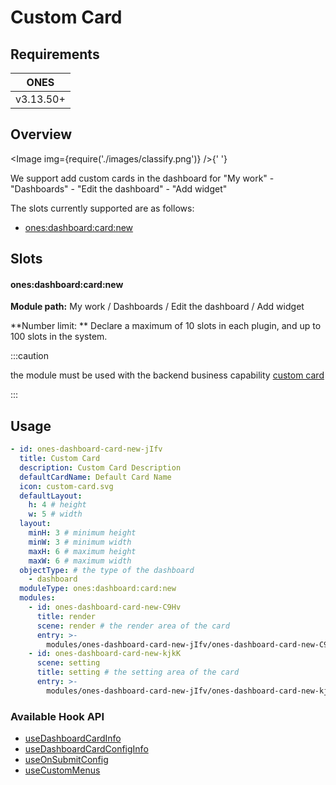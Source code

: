 
# Custom Card

## Requirements

| **ONES**  |
| :-------: |
| v3.13.50+ |

## Overview

<Image img={require('./images/classify.png')} />{' '}

We support add custom cards in the dashboard for "My work" - "Dashboards" - "Edit the dashboard" - "Add widget"

The slots currently supported are as follows:

- [ones:dashboard:card:new](#ones:dashboard:card:new)

## Slots

#### ones:dashboard:card:new

**Module path:** My work / Dashboards / Edit the dashboard / Add widget

**Number limit: ** Declare a maximum of 10 slots in each plugin, and up to 100 slots in the system.

:::caution

the module must be used with the backend business capability [custom card](../../../../../business/custom-card/custom-card.mdx)

:::

## Usage

```yaml
- id: ones-dashboard-card-new-jIfv
  title: Custom Card
  description: Custom Card Description
  defaultCardName: Default Card Name
  icon: custom-card.svg
  defaultLayout:
    h: 4 # height
    w: 5 # width
  layout:
    minH: 3 # minimum height
    minW: 3 # minimum width
    maxH: 6 # maximum height
    maxW: 6 # maximum width
  objectType: # the type of the dashboard
    - dashboard
  moduleType: ones:dashboard:card:new
  modules:
    - id: ones-dashboard-card-new-C9Hv
      title: render
      scene: render # the render area of the card
      entry: >-
        modules/ones-dashboard-card-new-jIfv/ones-dashboard-card-new-C9Hv/index.html
    - id: ones-dashboard-card-new-kjkK
      scene: setting
      title: setting # the setting area of the card
      entry: >-
        modules/ones-dashboard-card-new-jIfv/ones-dashboard-card-new-kjkK/index.html
```

### Available Hook API

- [useDashboardCardInfo](../../../../../../reference/packages/store/store.md#useDashboardCardInfo)
- [useDashboardCardConfigInfo](../../../../../../reference/packages/store/store.md#useDashboardCardConfigInfo)
- [useOnSubmitConfig](../../../../../../reference/packages/bridge/bridge.mdx#useOnSubmitConfig)
- [useCustomMenus](../../../../../../reference/packages/bridge/bridge.mdx#useCustomMenus)
